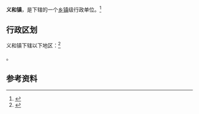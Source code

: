 {{中国乡级行政区
|景观照片文件名 = 
|景观照片描述 = 
|汉语拼音 = 
|其他语言 = 
|其他语言名称 = 
|旧称 = 
|地名出处 = 
|位置图文件名 = 
|位置图描述 = 
|自定义图片= 
|建置时间 = 
|政府驻地 = 
|毗邻 = 
|总面积 = 
|总人口 = 
|总人口年份 = 
|户籍人口 = 
|户籍人口年份 = 
|常住人口 = 
|常住人口年份 = 
|人口密度 = 
|GDP = 
|GDP年份 = 
|邮政编码 = 
|电话区号 = 546
|官方网站 = 
|网站名称 = 
|37/05/03/100/000}}

'''义和镇'''，是{{PRC admin/fullname|37/05/03/100/000|3}}下辖的一个[[乡镇|乡镇]]级行政单位。<ref>{{PRC admin/ref sgc|{{PRC admin/parent|37/05/03/100/000}}}}</ref>

== 行政区划 ==

义和镇下辖以下地区：<ref>{{PRC admin/ref sgc|37/05/03/100/000}}</ref>

{{PRC admin/children|37/05/03/100/000}}。

== 参考资料 ==

{{reflist}}

{{山东行政区划小作品}}
{{PRC admin/navcat|37/05/03/100/000}}